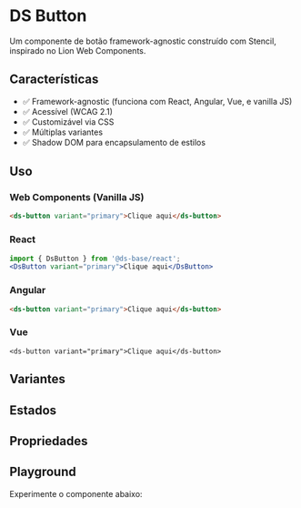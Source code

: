 
<Meta of={DsButtonStories} />

# DS Button

Um componente de botão framework-agnostic construído com Stencil, inspirado no Lion Web Components.

## Características

- ✅ Framework-agnostic (funciona com React, Angular, Vue, e vanilla JS)
- ✅ Acessível (WCAG 2.1)
- ✅ Customizável via CSS
- ✅ Múltiplas variantes
- ✅ Shadow DOM para encapsulamento de estilos

## Uso

### Web Components (Vanilla JS)
```html
<ds-button variant="primary">Clique aqui</ds-button>
```

### React
```jsx
import { DsButton } from '@ds-base/react';
<DsButton variant="primary">Clique aqui</DsButton>
```

### Angular
```html
<ds-button variant="primary">Clique aqui</ds-button>
```

### Vue
```vue
<ds-button variant="primary">Clique aqui</ds-button>
```

## Variantes

<Canvas of={DsButtonStories.AllVariants} />

## Estados

<Canvas of={DsButtonStories.AllStates} />

## Propriedades

<Controls />

## Playground

Experimente o componente abaixo:

<Canvas of={DsButtonStories.Primary} />


